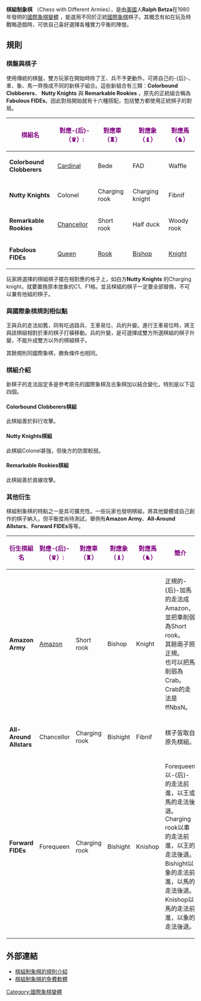 '''棋組制象棋''' （Chess with Different Armies），是由[[美國|美國]]人'''Ralph Betza'''在1980年發明的[[國際象棋變體|國際象棋變體]] ，能選用不同於正統[[國際象棋|國際象棋]]棋子。其概念有如在玩及時戰略遊戲時，可依自己喜好選擇各種實力平衡的陣營。

== 規則 ==

=== 棋盤與棋子 ===

使用傳統的棋盤，雙方玩家在開始時除了王、兵不予更動外，可將自己的-{后}-、車、象、馬一齊換成不同的新棋子組合。這些新組合有三類：'''Colorbound Clobberers'''、 '''Nutty Knights''' 與 '''Remarkable Rookies''' ，原先的正統組合稱為'''Fabulous FIDEs'''。因此對局開始就有十六種搭配，包括雙方都使用正統棋子的對局。

{| border="1" class="wikitable"
!bgcolor=white style="color:purple" |棋組名
! bgcolor=white style="color:purple" |對應-{后}-（♛）:
! bgcolor=white style="color:purple" |對應車（♜）
! bgcolor=white style="color:purple" |對應象（♝）
! bgcolor=white style="color:purple" |對應馬（♞）
|-
| bgcolor="#ffdead" | '''Colorbound Clobberers'''||bgcolor="#ffdead" |[[大主教_(仙靈棋)|Cardinal]]||bgcolor="#ffdead" | Bede ||bgcolor="#ffdead" |FAD ||bgcolor="#ffdead" | Waffle 
|-
|bgcolor="#f0d0d0" |'''Nutty Knights''' ||bgcolor="#f0d0d0" |Colonel ||bgcolor="#f0d0d0" |Charging rook|| bgcolor="#f0d0d0" |Charging knight|| bgcolor="#f0d0d0" |Fibnif
|-
| bgcolor="#d0f0d0" |'''Remarkable Rookies'''||bgcolor="#d0f0d0" |[[首相_(仙靈棋)|Chancellor]]|| bgcolor="#d0f0d0" |Short rook ||bgcolor="#d0f0d0" | Half duck|| bgcolor="#d0f0d0" |Woody rook
|-
| bgcolor="#d0d0f0"| '''Fabulous FIDEs '''||bgcolor="#d0d0f0"|[[后_(國際象棋)|Queen]] ||bgcolor="#d0d0f0"| [[車_(國際象棋)|Rook]]||bgcolor="#d0d0f0"| [[象_(國際象棋)|Bishop]]|| bgcolor="#d0d0f0"|[[馬_(國際象棋)|Knight]]

|}

玩家將選擇的棋組棋子擺在相對應的格子上，如白方'''Nutty Knights''' 的Charging knight，就要置換原本放象的C1、F1格。並且棋組的棋子一定要全部替換，不可以兼有他組的棋子。

===與國際象棋規則相似點===

王與兵的走法如舊，同有吃過路兵、王車易位、兵的升變。進行王車易位時，將王與該棋組相對於車的棋子打橫移動。兵的升變，是可選擇成雙方所選棋組的棋子升變，不能升成雙方以外的棋組棋子。

其餘規則同國際象棋，勝負條件也相同。

===棋組介紹===

新棋子的走法設定多是參考原先的國際象棋及古象棋加以結合變化，特別是以下這四個。

{{chess diagram|=
|tleft
|
|=
 8 |  |  |  |  |  |  |  |  |=
 7 |  |  |  |  |  |  |  |  |=
 6 |  |  |  |  |  |  |  |  |=
 5 |  |  |  |xx|  |xx|  |  |=
 4 |  |  |  |  |ql|  |  |  |=
 3 |  |  |  |xx|  |xx|  |  |=
 2 |  |  |  |  |  |  |  |  |=
 1 |  |  |  |  |  |  |  |  |=

|[[維齊爾_(仙靈棋)|維齊爾]]循斜線一格。
|}}

{{chess diagram|=
|tleft
|
|=
 8 |  |  |  |  |  |  |  |  |=
 7 |  |  |  |  |  |  |  |  |=
 6 |  |  |oo|  |  |  |oo|  |=
 5 |  |  |  |  |  |  |  |  |=
 4 |  |  |  |  |bl|  |  |  |=
 3 |  |  |  |  |  |  |  |  |=
 2 |  |  |oo|  |  |  |oo|  |=
 1 |  |  |  |  |  |  |  |  |=

|[[波斯象_(仙靈棋)|波斯象]]跳斜線二格。
|}}

{{chess diagram|=
|tleft
|
|=
 8 |  |  |  |  |  |  |  |  |=
 7 |  |  |  |  |  |  |  |  |=
 6 |  |  |  |  |  |  |  |  |=
 5 |  |  |  |  |xx|  |  |  |=
 4 |  |  |  |xx|rl|xx|  |  |=
 3 |  |  |  |  |xx|  |  |  |=
 2 |  |  |  |  |  |  |  |  |=
 1 |  |  |  |  |  |  |  |  |=

|[[華西爾_(仙靈棋)|華西爾]]循直線一格。
|}}

{{chess diagram|=
|tleft
|
|=
 8 |  |  |  |  |  |  |  |  |=
 7 |  |  |  |  |  |  |  |  |=
 6 |  |  |  |  |oo|  |  |  |=
 5 |  |  |  |  |  |  |  |  |=
 4 |  |  |oo|  |ml|  |oo|  |=
 3 |  |  |  |  |  |  |  |  |=
 2 |  |  |  |  |oo|  |  |  |=
 1 |  |  |  |  |  |  |  |  |=

|[[洞屋_(仙靈棋)|洞屋]]跳直線二格。
|}}
{{clear}}
====Colorbound Clobberers棋組====

此棋組善於斜行攻擊。

{{chess diagram|=
|tleft
|
|=
 8 |xx|  |  |  |  |  |  |  |=
 7 |  |xx|  |  |  |  |  |xx|=
 6 |  |  |xx|oo|  |oo|xx|  |=
 5 |  |  |oo|xx|  |xx|oo|  |=
 4 |  |  |  |  |ql|  |  |  |=
 3 |  |  |oo|xx|  |xx|oo|  |=
 2 |  |  |xx|oo|  |oo|xx|  |=
 1 |  |xx|  |  |  |  |  |xx|=
    a  b  c  d  e  f  g  h  

|'''[[大主教_(仙靈棋)|Cardinal]]'''結合象與馬。
|}}

{{chess diagram|=
|tleft
|
|=
 8 |xx|  |  |  |  |  |  |  |=
 7 |  |xx|  |  |  |  |  |xx|=
 6 |  |  |xx|  |oo|  |xx|  |=
 5 |  |  |  |xx|  |xx|  |  |=
 4 |  |  |oo|  |rl|  |oo|  |=
 3 |  |  |  |xx|  |xx|  |  |=
 2 |  |  |xx|  |oo|  |xx|  |=
 1 |  |xx|  |  |  |  |  |xx|=
    a  b  c  d  e  f  g  h 

|'''Bede'''結合象與洞屋。
|}}

{{chess diagram|=
|tleft
|
|=
 8 |  |  |  |  |  |  |  |  |=
 7 |  |  |  |  |  |  |  |  |=
 6 |  |  |oo|  |oo|  |oo|  |=
 5 |  |  |  |xx|  |xx|  |  |=
 4 |  |  |oo|  |bl|  |oo|  |=
 3 |  |  |  |xx|  |xx|  |  |=
 2 |  |  |oo|  |oo|  |oo|  |=
 1 |  |  |  |  |  |  |  |  |=
    a  b  c  d  e  f  g  h  

|'''FAD'''結合維齊爾、華西爾與洞屋。
|}}

{{chess diagram|=
|tleft
|
|=
 8 |  |  |  |  |  |  |  |  |=
 7 |  |  |  |  |  |  |  |  |=
 6 |  |  |oo|  |  |  |oo|  |=
 5 |  |  |  |  |xx|  |  |  |=
 4 |  |  |  |xx|nl|xx|  |  |=
 3 |  |  |  |  |xx|  |  |  |=
 2 |  |  |oo|  |  |  |oo|  |=
 1 |  |  |  |  |  |  |  |  |=
    a  b  c  d  e  f  g  h  

|'''Waffle'''結合華西爾與波斯象。 
|}}
{{clear}}

====Nutty Knights棋組====

此棋組Colonel甚強，但後方的防禦較弱。

{{Chess diagram |=
|tleft
| 
|= 
 8 |  |  |  |  |xx|  |  |  |=
 7 |  |  |  |  |xx|  |  |  |=
 6 |  |  |  |oo|xx|oo|  |  |=
 5 |  |  |oo|xx|xx|xx|oo|  |=
 4 |xx|xx|xx|xx|ql|xx|xx|xx|=
 3 |  |  |  |xx|xx|xx|  |  |=
 2 |  |  |  |  |  |  |  |  |=
 1 |  |  |  |  |  |  |  |  |=
    a  b  c  d  e  f  g  h  

| '''Colonel'''結合王的走法，可用車、馬的走法前進。
}}

{{Chess diagram |=
|tleft
| 
|= 
 8 |  |  |  |  |xx|  |  |  |=
 7 |  |  |  |  |xx|  |  |  |=
 6 |  |  |  |  |xx|  |  |  |=
 5 |  |  |  |  |xx|  |  |  |=
 4 |xx|xx|xx|xx|rl|xx|xx|xx|=
 3 |  |  |  |xx|xx|xx|  |  |=
 2 |  |  |  |  |  |  |  |  |=
 1 |  |  |  |  |  |  |  |  |=
    a  b  c  d  e  f  g  h  

| '''Charging rook'''以車的走法前進，以王的走法後退。 
}}

{{Chess diagram |=
|tleft
| 
|= 
 8 |  |  |  |  |  |  |  |  |=
 7 |  |  |  |  |  |  |  |  |=
 6 |  |  |  |oo|  |oo|  |  |=
 5 |  |  |oo|  |  |  |oo|  |=
 4 |  |  |  |xx|bl|xx|  |  |=
 3 |  |  |  |xx|xx|xx|  |  |=
 2 |  |  |  |  |  |  |  |  |=
 1 |  |  |  |  |  |  |  |  |=
    a  b  c  d  e  f  g  h  

| '''Charging knight'''以馬的走法前進，以王的走法後退。
}}

{{Chess diagram |=
|tleft
| 
|= 
 8 |  |  |  |  |  |  |  |  |=
 7 |  |  |  |  |  |  |  |  |=
 6 |  |  |  |oo|  |oo|  |  |=
 5 |  |  |  |xx|  |xx|  |  |=
 4 |  |  |  |  |nl|  |  |  |=
 3 |  |  |  |xx|  |xx|  |  |=
 2 |  |  |  |oo|  |oo|  |  |=
 1 |  |  |  |  |  |  |  |  |=
    a  b  c  d  e  f  g  h  

| '''Fibnif'''類似馬與維齊爾的結合。 
}}
{{clear}}

====Remarkable Rookies棋組====

此棋組善於直線攻擊。

{{Chess diagram |=
|tleft
| 
|= 
 8 |  |  |  |  |xx|  |  |  |=
 7 |  |  |  |  |xx|  |  |  |=
 6 |  |  |  |oo|xx|oo|  |  |=
 5 |  |  |oo|  |xx|  |oo|  |=
 4 |xx|xx|xx|xx|ql|xx|xx|xx|=
 3 |  |  |oo|  |xx|  |oo|  |=
 2 |  |  |  |oo|xx|oo|  |  |=
 1 |  |  |  |  |xx|  |  |  |=
    a  b  c  d  e  f  g  h  

| '''[[首相_(仙靈棋)|Chancellor]]'''結合車與馬。
}}

{{Chess diagram |=
|tleft
| 
|= 
 8 |  |  |  |xx|xx|xx|xx|rl|=
 7 |  |  |  |  |  |  |  |xx|=
 6 |  |xx|  |  |  |  |  |xx|=
 5 |  |xx|  |  |  |  |  |xx|=
 4 |  |xx|  |  |  |  |  |xx|=
 3 |  |xx|  |  |  |  |  |  |=
 2 |xx|rl|xx|xx|xx|xx|  |  |=
 1 |  |xx|  |  |  |  |  |  |=
    a  b  c  d  e  f  g  h  

| '''Short rook'''移動如車，但最多只能行四格。 
}}

{{Chess diagram |=
|tleft
| 
|= 
 8 |  |  |  |  |  |  |  |  |=
 7 |  |  |  |  |oo|  |  |  |=
 6 |  |  |  |  |oo|  |  |  |=
 5 |  |  |  |xx|  |xx|  |  |=
 4 |  |oo|oo|  |bl|  |oo|oo|=
 3 |  |  |  |xx|  |xx|  |  |=
 2 |  |  |  |  |oo|  |  |  |=
 1 |  |  |  |  |oo|  |  |  |=
    a  b  c  d  e  f  g  h  

| '''Half duck'''結合維齊爾與洞屋的加強。
}}

{{Chess diagram |=
|tleft
| 
|= 
 8 |  |  |  |  |  |  |  |  |=
 7 |  |  |  |  |  |  |  |  |=
 6 |  |  |  |  |oo|  |  |  |=
 5 |  |  |  |  |xx|  |  |  |=
 4 |  |  |oo|xx|nl|xx|oo|  |=
 3 |  |  |  |  |xx|  |  |  |=
 2 |  |  |  |  |oo|  |  |  |=
 1 |  |  |  |  |  |  |  |  |=
    a  b  c  d  e  f  g  h  

| '''Woody rook'''結合華西爾與洞屋。
}}
{{clear}}

===其他衍生===

棋組制象棋的特點之一是具可擴充性。一些玩家也發明棋組，將其他變體或自己創作的棋子納入，但平衡度尚待測試，舉例有'''Amazon Army'''、'''All-Around Allstars'''、'''Forward FIDEs'''等等。

{| border="1" class="wikitable"
! bgcolor=white style="color:purple" |衍生棋組名
! bgcolor=white style="color:purple" |對應-{后}-（♛）:
! bgcolor=white style="color:purple" |對應車（♜）
! bgcolor=white style="color:purple" |對應象（♝）
! bgcolor=white style="color:purple" |對應馬（♞）
! bgcolor=white style="color:purple" |簡介
|-
|bgcolor="#e0d0f0" |'''Amazon Army'''||bgcolor="#e0d0f0" |[[亞馬遜_(仙靈棋)|Amazon]]||bgcolor="#e0d0f0" |Short rook||bgcolor="#e0d0f0" |Bishop ||bgcolor="#e0d0f0" |Knight||bgcolor="#e0d0f0"|正規的-{后}-加馬的走法成Amazon，並把車削弱為Short rook。<BR>其餘兩子照正規。<BR>也可以把馬削弱為Crab。Crab的走法是ffNbsN。
|-
|bgcolor="#e0d0f0"|'''All-Around Allstars'''||bgcolor="#e0d0f0"|Chancellor||bgcolor="#e0d0f0"|Charging rook||bgcolor="#e0d0f0"| Bishight|| bgcolor="#e0d0f0"|Fibnif||bgcolor="#e0d0f0"|棋子皆取自原先棋組。
|-
|bgcolor="#e0d0f0"|'''Forward FIDEs'''||bgcolor="#e0d0f0"|Forequeen||bgcolor="#e0d0f0"|Charging rook||bgcolor="#e0d0f0" |Bishight||bgcolor="#e0d0f0" |Knishop ||bgcolor="#e0d0f0"|Forequeen以-{后}-的走法前進，以王或馬的走法後退。<BR>Charging rook以車的走法前進，以王的走法後退。<BR>Bishight以象的走法前進，以馬的走法後退。<BR>Knishop以馬的走法前進，以象的走法後退。 
|}

==外部連結==
* [http://www.chessvariants.com/unequal.dir/cwda.html 棋組制象棋的規則介紹] {{Wayback|url=http://www.chessvariants.com/unequal.dir/cwda.html |date=20060618014546 }}
* [http://www.chessv.com/ 棋組制象棋的免費軟體] {{Wayback|url=http://www.chessv.com/ |date=20070911201930 }}

[[Category:國際象棋變體|Category:國際象棋變體]]